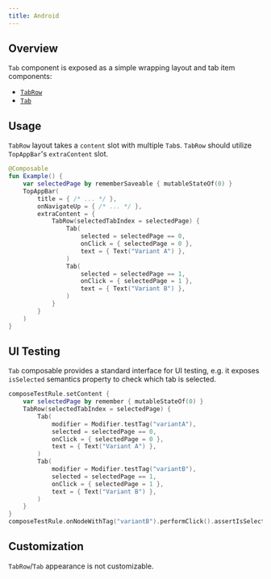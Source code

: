 ```yaml
---
title: Android
---
```


## Overview

`Tab` component is exposed as a simple wrapping layout and tab item components:

- [`TabRow`](https://kiwicom.github.io/orbit-compose/ui/kiwi.orbit.compose.ui.controls/-tab-row.html)
- [`Tab`](https://kiwicom.github.io/orbit-compose/ui/kiwi.orbit.compose.ui.controls/-tab.html)

## Usage

`TabRow` layout takes a `content` slot with multiple `Tab`s. `TabRow` should utilize `TopAppBar`'s `extraContent` slot.

```kotlin
@Composable
fun Example() {
    var selectedPage by rememberSaveable { mutableStateOf(0) }
    TopAppBar(
        title = { /* ... */ },
        onNavigateUp = { /* ... */ },
        extraContent = {
            TabRow(selectedTabIndex = selectedPage) {
                Tab(
                    selected = selectedPage == 0,
                    onClick = { selectedPage = 0 },
                    text = { Text("Variant A") },
                )
                Tab(
                    selected = selectedPage == 1,
                    onClick = { selectedPage = 1 },
                    text = { Text("Variant B") },
                )
            }
        }
    )
}
```

## UI Testing

`Tab` composable provides a standard interface for UI testing, e.g. it exposes `isSelected` semantics property to check which tab is selected.

```kotlin
composeTestRule.setContent {
    var selectedPage by remember { mutableStateOf(0) }
    TabRow(selectedTabIndex = selectedPage) {
        Tab(
            modifier = Modifier.testTag("variantA"),
            selected = selectedPage == 0,
            onClick = { selectedPage = 0 },
            text = { Text("Variant A") },
        )
        Tab(
            modifier = Modifier.testTag("variantB"),
            selected = selectedPage == 1,
            onClick = { selectedPage = 1 },
            text = { Text("Variant B") },
        )
    }
}
composeTestRule.onNodeWithTag("variantB").performClick().assertIsSelected()
```

## Customization

`TabRow`/`Tab` appearance is not customizable.
